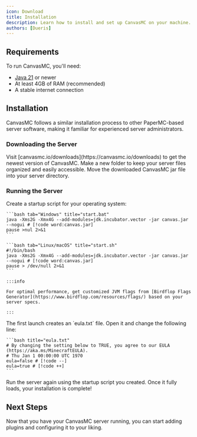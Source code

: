 ```yaml
---
icon: Download
title: Installation
description: Learn how to install and set up CanvasMC on your machine.
authors: [Dueris]
---
```


## Requirements

To run CanvasMC, you'll need:

- [Java 21](https://adoptium.net/en-GB/temurin/releases/?version=21) or newer
- At least 4GB of RAM (recommended)
- A stable internet connection

## Installation

CanvasMC follows a similar installation process to other PaperMC-based server software, making it familiar for experienced server administrators.

### Downloading the Server

<Steps>
  <Step>
    Visit [canvasmc.io/downloads](https://canvasmc.io/downloads) to get the newest version of CanvasMC.
  </Step>
  
  <Step>
    Make a new folder to keep your server files organized and easily accessible.
  </Step>

  <Step>
    Move the downloaded CanvasMC jar file into your server directory.
  </Step>
</Steps>

### Running the Server

<Steps>
  <Step>
    Create a startup script for your operating system:

    ```bash tab="Windows" title="start.bat"
    java -Xms2G -Xmx4G --add-modules=jdk.incubator.vector -jar canvas.jar --nogui # [!code word:canvas.jar]
    pause >nul 2>&1
    ```

    ```bash tab="Linux/macOS" title="start.sh"
    #!/bin/bash
    java -Xms2G -Xmx4G --add-modules=jdk.incubator.vector -jar canvas.jar --nogui # [!code word:canvas.jar]
    pause > /dev/null 2>&1
    ```
    
    :::info
    
    For optimal performance, get customized JVM flags from [Birdflop Flags Generator](https://www.birdflop.com/resources/flags/) based on your server specs.
    
    :::
  </Step>

  <Step>
    The first launch creates an `eula.txt` file. Open it and change the following line:

    ```bash title="eula.txt"
    # By changing the setting below to TRUE, you agree to our EULA (https://aka.ms/MinecraftEULA).
    # Thu Jan 1 00:00:00 UTC 1970
    eula=false # [!code --]
    eula=true # [!code ++]
    ```
  </Step>

  <Step>
    Run the server again using the startup script you created. Once it fully loads, your installation is complete!
  </Step>
</Steps>

## Next Steps

Now that you have your CanvasMC server running, you can start adding plugins and configuring it to your liking.

